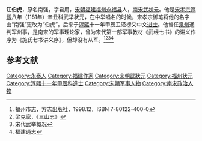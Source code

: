 '''江伯虎'''，原名南强，字君用，[[宋朝|宋朝]][[福建|福建]][[福州|福州]][[永泰县|永福县]]人，[[南宋|南宋]][[武状元|武状元]]。他是[[宋孝宗|宋孝宗]][[淳熙|淳熙]]八年（1181年）辛丑科武举状元，在中举唱名的时候，宋孝宗御笔将他的名字由“南强”更改为“伯虎”。后来于[[淳熙|淳熙]]十一年甲辰卫泾榜又中文[[进士|进士]]。他曾任[[泉州|泉州]]通判军州事，是南宋的军事理论家，曾为宋代第一部军事教材《武经七书》的讲义作序为《施氏七书讲义序》，但却没有从军。<ref name="福州市志">福州市志，方志出版社，1998.12，ISBN 7-80122-400-0</ref><ref name="《三山志》">梁克家，《三山志》</ref><ref name="宋代武举概况">宋代武举概况</ref><ref name="福建通志">福建通志</ref>

==参考文献==
<div class="references-small">
<references />
</div>
{{宋朝人物小作品}}

[[Category:永泰人|Category:永泰人]]
[[Category:福建作家|Category:福建作家]]
[[Category:宋朝武狀元|Category:宋朝武狀元]]
[[Category:福州状元|Category:福州状元]]
[[Category:淳熙十一年甲辰科進士|Category:淳熙十一年甲辰科進士]]
[[Category:宋朝军事人物|Category:宋朝军事人物]]
[[Category:南宋政治人物|Category:南宋政治人物]]